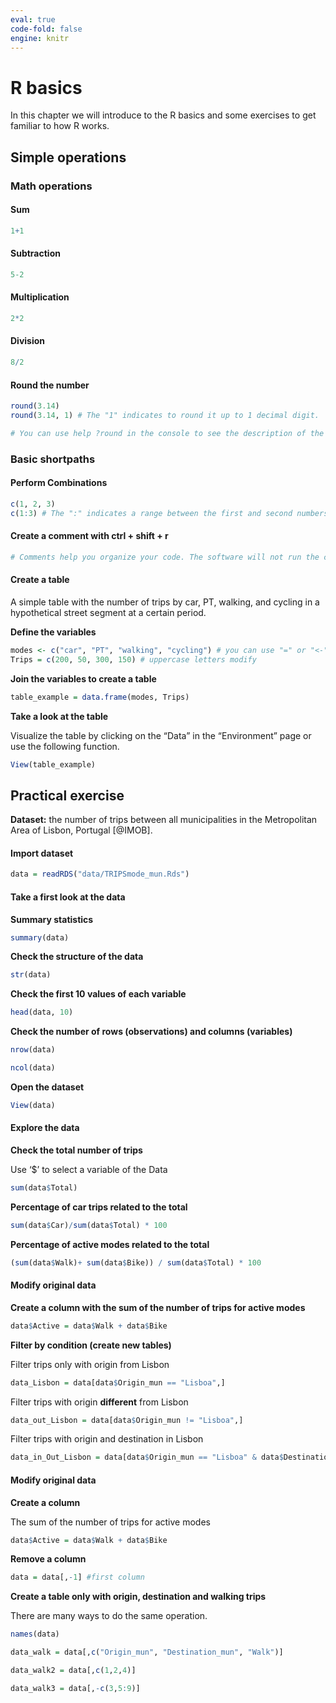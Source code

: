 ```yaml
---
eval: true
code-fold: false
engine: knitr
---
```


# R basics

In this chapter we will introduce to the R basics and some exercises to get familiar to how R works.

## Simple operations

### Math operations

#### **Sum**

```r
1+1
```

#### **Subtraction**

```r
5-2
```

#### **Multiplication**

```r
2*2
```

#### **Division**

```r
8/2
```

#### **Round the number**

```r
round(3.14)
round(3.14, 1) # The "1" indicates to round it up to 1 decimal digit.

# You can use help ?round in the console to see the description of the function. 
```

### Basic shortpaths

#### **Perform Combinations**

```r
c(1, 2, 3)
c(1:3) # The ":" indicates a range between the first and second numbers. 
```

#### **Create a comment with ctrl + shift + r**

```r

# Comments help you organize your code. The software will not run the comment. 
```

#### Create a table

A simple table with the number of trips by car, PT, walking, and cycling in a hypothetical street segment at a certain period.

**Define the variables**

```r
modes <- c("car", "PT", "walking", "cycling") # you can use "=" or "<-"
Trips = c(200, 50, 300, 150) # uppercase letters modify

```

**Join the variables to create a table**

```r
table_example = data.frame(modes, Trips)
```

**Take a look at the table**

Visualize the table by clicking on the "Data" in the "Environment" page or use the following function.

```r
View(table_example)
```

## Practical exercise

**Dataset:** the number of trips between all municipalities in the Metropolitan Area of Lisbon, Portugal [@IMOB].

#### Import dataset

```r
data = readRDS("data/TRIPSmode_mun.Rds")
```

#### Take a first look at the data

**Summary statistics**

```r
summary(data)
```

**Check the structure of the data**

```r
str(data)
```

**Check the first 10 values of each variable**

```r
head(data, 10)
```

**Check the number of rows (observations) and columns (variables)**

```r
nrow(data)

ncol(data)
```

**Open the dataset**

```r
View(data)
```

#### Explore the data

**Check the total number of trips**

Use '\$' to select a variable of the Data

```r
sum(data$Total)
```

**Percentage of car trips related to the total**

```r
sum(data$Car)/sum(data$Total) * 100
```

**Percentage of active modes related to the total**

```r
(sum(data$Walk)+ sum(data$Bike)) / sum(data$Total) * 100
```

#### Modify original data

**Create a column with the sum of the number of trips for active modes**

```r
data$Active = data$Walk + data$Bike
```

**Filter by condition (create new tables)**

Filter trips only with origin from Lisbon

```r
data_Lisbon = data[data$Origin_mun == "Lisboa",]
```

Filter trips with origin **different** from Lisbon

```r
data_out_Lisbon = data[data$Origin_mun != "Lisboa",]
```

Filter trips with origin and destination in Lisbon

```r
data_in_Out_Lisbon = data[data$Origin_mun == "Lisboa" & data$Destination_mun == "Lisboa",]
```

#### Modify original data

**Create a column**

The sum of the number of trips for active modes

```r
data$Active = data$Walk + data$Bike
```

**Remove a column**

```r
data = data[,-1] #first column
```

**Create a table only with origin, destination and walking trips**

There are many ways to do the same operation.

```r
names(data)
```

```r
data_walk = data[,c("Origin_mun", "Destination_mun", "Walk")]
```

```r
data_walk2 = data[,c(1,2,4)]
```

```r
data_walk3 = data[,-c(3,5:9)]
```
